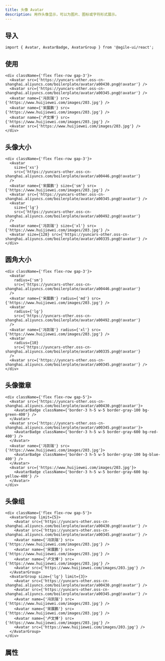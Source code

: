 ```yaml
---
title: 头像 Avatar
description: 用作头像显示，可以为图片、图标或字符形式展示。
---
```


## 导入

```tsx
import { Avatar, AvatarBadge, AvatarGroup } from '@agile-ui/react';
```

## 使用

```tsx preview editable
<div className={'flex flex-row gap-3'}>
  <Avatar src={'https://yuncars-other.oss-cn-shanghai.aliyuncs.com/boilerplate/avatar/a00430.png@!avatar'} />
  <Avatar src={'https://yuncars-other.oss-cn-shanghai.aliyuncs.com/boilerplate/avatar/a00345.png@!avatar'} />
  <Avatar name={'冯凯瑞'} src={'https://www.huijiewei.com/images/203.jpg'} />
  <Avatar name={'宋展鹏'} src={'https://www.huijiewei.com/images/203.jpg'} />
  <Avatar name={'卢文博'} src={'https://www.huijiewei.com/images/203.jpg'} />
  <Avatar src={'https://www.huijiewei.com/images/203.jpg'} />
</div>
```

## 头像大小

```tsx preview editable
<div className={'flex flex-row gap-3'}>
  <Avatar
    size={'xs'}
    src={'https://yuncars-other.oss-cn-shanghai.aliyuncs.com/boilerplate/avatar/a00446.png@!avatar'}
  />
  <Avatar name={'宋展鹏'} size={'sm'} src={'https://www.huijiewei.com/images/203.jpg'} />
  <Avatar src={'https://yuncars-other.oss-cn-shanghai.aliyuncs.com/boilerplate/avatar/a00345.png@!avatar'} />
  <Avatar
    size={'lg'}
    src={'https://yuncars-other.oss-cn-shanghai.aliyuncs.com/boilerplate/avatar/a00492.png@!avatar'}
  />
  <Avatar name={'冯凯瑞'} size={'xl'} src={'https://www.huijiewei.com/images/203.jpg'} />
  <Avatar size={128} src={'https://yuncars-other.oss-cn-shanghai.aliyuncs.com/boilerplate/avatar/a00335.png@!avatar'} />
</div>
```

## 圆角大小

```tsx preview editable
<div className={'flex flex-row gap-3'}>
  <Avatar
    radius={'sm'}
    src={'https://yuncars-other.oss-cn-shanghai.aliyuncs.com/boilerplate/avatar/a00446.png@!avatar'}
  />
  <Avatar name={'宋展鹏'} radius={'md'} src={'https://www.huijiewei.com/images/203.jpg'} />
  <Avatar
    radius={'lg'}
    src={'https://yuncars-other.oss-cn-shanghai.aliyuncs.com/boilerplate/avatar/a00492.png@!avatar'}
  />
  <Avatar name={'冯凯瑞'} radius={'xl'} src={'https://www.huijiewei.com/images/203.jpg'} />
  <Avatar
    radius={10}
    src={'https://yuncars-other.oss-cn-shanghai.aliyuncs.com/boilerplate/avatar/a00335.png@!avatar'}
  />
  <Avatar src={'https://yuncars-other.oss-cn-shanghai.aliyuncs.com/boilerplate/avatar/a00345.png@!avatar'} />
</div>
```

## 头像徽章

```tsx preview editable
<div className={'flex flex-row gap-5'}>
  <Avatar src={'https://yuncars-other.oss-cn-shanghai.aliyuncs.com/boilerplate/avatar/a00430.png@!avatar'}>
    <AvatarBadge className={'border-3 h-5 w-5 border-gray-100 bg-green-400'} />
  </Avatar>
  <Avatar src={'https://yuncars-other.oss-cn-shanghai.aliyuncs.com/boilerplate/avatar/a00345.png@!avatar'}>
    <AvatarBadge className={'border-3 h-5 w-5 border-gray-600 bg-red-400'} />
  </Avatar>
  <Avatar name={'冯凯瑞'} src={'https://www.huijiewei.com/images/203.jpg'}>
    <AvatarBadge className={'border-3 h-5 w-5 border-gray-100 bg-blue-400'} />
  </Avatar>
  <Avatar src={'https://www.huijiewei.com/images/203.jpg'}>
    <AvatarBadge className={'border-3 h-5 w-5 border-gray-600 bg-yellow-400'} />
  </Avatar>
</div>
```

## 头像组

```tsx preview editable
<div className={'flex flex-row gap-5'}>
  <AvatarGroup limit={5}>
    <Avatar src={'https://yuncars-other.oss-cn-shanghai.aliyuncs.com/boilerplate/avatar/a00430.png@!avatar'} />
    <Avatar src={'https://yuncars-other.oss-cn-shanghai.aliyuncs.com/boilerplate/avatar/a00345.png@!avatar'} />
    <Avatar name={'冯凯瑞'} src={'https://www.huijiewei.com/images/203.jpg'} />
    <Avatar name={'宋展鹏'} src={'https://www.huijiewei.com/images/203.jpg'} />
    <Avatar name={'卢文博'} src={'https://www.huijiewei.com/images/203.jpg'} />
    <Avatar src={'https://www.huijiewei.com/images/203.jpg'} />
  </AvatarGroup>
  <AvatarGroup size={'lg'} limit={3}>
    <Avatar src={'https://yuncars-other.oss-cn-shanghai.aliyuncs.com/boilerplate/avatar/a00430.png@!avatar'} />
    <Avatar src={'https://yuncars-other.oss-cn-shanghai.aliyuncs.com/boilerplate/avatar/a00345.png@!avatar'} />
    <Avatar name={'冯凯瑞'} src={'https://www.huijiewei.com/images/203.jpg'} />
    <Avatar name={'宋展鹏'} src={'https://www.huijiewei.com/images/203.jpg'} />
    <Avatar name={'卢文博'} src={'https://www.huijiewei.com/images/203.jpg'} />
    <Avatar src={'https://www.huijiewei.com/images/203.jpg'} />
  </AvatarGroup>
</div>
```

## 属性

<PropsTable tableTitle="头像" componentName="Avatar" />

<PropsTable tableTitle="头像组" componentName="AvatarGroup" />
